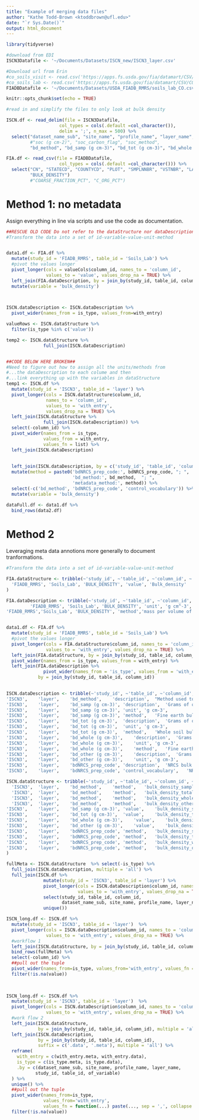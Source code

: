 ```yaml
---
title: "Example of merging data files"
author: "Kathe Todd-Brown <ktoddbrown@ufl.edu>"
date: "`r Sys.Date()`"
output: html_document
---
```


```r
library(tidyverse)

#download from EDI
ISCN3Datafile <- '~/Documents/Datasets/ISCN_new/ISCN3_layer.csv'

#Download url from Erin
#co_soils_visit <- read.csv('https://apps.fs.usda.gov/fia/datamart/CSV/CO_SOILS_VISIT.csv')
#co_soils_lab <- read.csv('https://apps.fs.usda.gov/fia/datamart/CSV/CO_SOILS_LAB.csv')
FIADBDatafile <- '~/Documents/Datasets/USDA_FIADB_RMRS/soils_lab_CO.csv'

knitr::opts_chunk$set(echo = TRUE)
```

```r

#read in and simplify the files to only look at bulk density

ISCN.df <- read_delim(file = ISCN3Datafile, 
                    col_types = cols(.default =col_character()),
                    delim = ';', n_max = 500) %>%
  select("dataset_name_sub", "site_name", "profile_name", "layer_name", #ID columns
         #"soc (g cm-2)", "soc_carbon_flag", "soc_method",
         "bd_method", "bd_samp (g cm-3)", "bd_tot (g cm-3)", "bd_whole (g cm-3)", "bd_other (g cm-3)", "bdNRCS_prep_code")# SOC columns

FIA.df <- read_csv(file = FIADBDatafile,
                    col_types = cols(.default =col_character())) %>%
  select("CN", "STATECD", "COUNTYCD", "PLOT", "SMPLNNBR", "VSTNBR", "LAYER_TYPE", #ID columns
         "BULK_DENSITY") 
         #"COARSE_FRACTION_PCT", "C_ORG_PCT")

```

# Method 1: no metadata

Assign everything in line via scripts and use the code as documentation.

```r
##RESCUE OLD CODE Do not refer to the dataStructure nor dataDescriptions here
#Transform the data into a set of id-variable-value-unit-method 


data1.df <- FIA.df %>%
  mutate(study_id = 'FIADB_RMRS', table_id = 'Soils_Lab') %>%
  #pivot the values longer
  pivot_longer(cols = valueCols$column_id, names_to = 'column_id', 
               values_to = 'value', values_drop_na = TRUE) %>%
  left_join(FIA.dataDescription, by = join_by(study_id, table_id, column_id))%>%
  mutate(variable = 'bulk_density')
  


ISCN.dataDescription <- ISCN.dataDescription %>%
  pivot_wider(names_from = is_type, values_from=with_entry)

valueRows <- ISCN.dataStructure %>%
  filter(is_type %in% c('value'))

temp2 <- ISCN.dataStructure %>%
              full_join(ISCN.dataDescription)


##CODE BELOW HERE BROKEN##
#Need to figure out how to assign all the units/methods from
#...the dataDescription to each colume and then 
#...link everything up with the variables in dataStructure
temp1 <- ISCN.df %>%
  mutate(study_id = 'ISCN3', table_id = 'layer') %>%
  pivot_longer(cols = ISCN.dataStructure$column_id,
               names_to = 'column_id',
               values_to = 'with_entry',
               values_drop_na = TRUE) %>%
  left_join(ISCN.dataStructure %>%
              full_join(ISCN.dataDescription)) %>%
  select(-column_id) %>%
  pivot_wider(names_from = is_type,
              values_from = with_entry,
              values_fn = list) %>%
  left_join(ISCN.dataDescription) 
  
  
  left_join(ISCN.dataDescription, by = c('study_id', 'table_id', 'column_id')) %>%
  mutate(method = paste0('bdNRCS_prep_code:', bdNRCS_prep_code, "; ", 
                         'bd_method:', bd_method,  "; ", 
                         'metadata_method:', method)) %>%
  select(-c('bd_method', 'bdNRCS_prep_code', 'control_vocabulary')) %>%
  mutate(variable = 'bulk_density')
  
dataFull.df <- data1.df %>%
  bind_rows(data2.df)

```

# Method 2

Leveraging meta data annotions more generally to document tranformations.

```r

#Transform the data into a set of id-variable-value-unit-method 

FIA.dataStructure <- tribble(~'study_id', ~'table_id', ~'column_id', ~'is_type', ~of_variable,
  'FIADB_RMRS', 'Soils_Lab', 'BULK_DENSITY', 'value', 'Bulk_density'
)

FIA.dataDescription <- tribble(~'study_id', ~'table_id', ~'column_id', ~'is_type', ~'with_entry',
         'FIADB_RMRS', 'Soils_Lab',	'BULK_DENSITY', 'unit', 'g cm^-3',
'FIADB_RMRS','Soils_Lab', 'BULK_DENSITY', 'method','mass per volume of oven-dry soil inclusive of coarse fraction') 


data1.df <- FIA.df %>%
  mutate(study_id = 'FIADB_RMRS', table_id = 'Soils_Lab') %>%
  #pivot the values longer
  pivot_longer(cols = FIA.dataStructure$column_id, names_to = 'column_id', 
               values_to = 'with_entry', values_drop_na = TRUE) %>%
  left_join(FIA.dataStructure, by = join_by(study_id, table_id, column_id)) %>%
  pivot_wider(names_from = is_type, values_from = with_entry) %>%
  left_join(FIA.dataDescription %>%
              pivot_wider(names_from = 'is_type', values_from = 'with_entry'), 
            by = join_by(study_id, table_id, column_id))
  
```

```r
ISCN.dataDescription <- tribble(~'study_id', ~'table_id', ~'column_id',~'is_type', ~'with_entry',
'ISCN3',	'layer',	'bd_method',	'description',	"Method used to determine bulk density",
'ISCN3',	'layer',	'bd_samp (g cm-3)',	'description',	'Grams of oven-dried soil per cubic centimeter, with soil particles greater than 2 mm and roots greater that 1 cm diameter removed',
'ISCN3',	'layer',	'bd_samp (g cm-3)',	'unit',	'g cm-3',
'ISCN3',	'layer',	'bd_samp (g cm-3)',	'method',	'Fine earth bulk density',
'ISCN3',	'layer',	'bd_tot (g cm-3)',	'description',	'Grams of oven-dried soil per cubic centimeter, with soil particles greater than 2 mm and roots greater that 1 cm diameter included',
'ISCN3',	'layer',	'bd_tot (g cm-3)',	'unit',	'g cm-3',
'ISCN3',	'layer',	'bd_tot (g cm-3)',	'method',	'Whole soil bulk density',
'ISCN3',	'layer',	'bd_whole (g cm-3)',	'description',	'Grams of oven-dried soil per cubic centimeter, with the content of soil particles >2mm and roots >1cm diameter estimated and subtracted',
'ISCN3',	'layer',	'bd_whole (g cm-3)',	'unit',	'g cm-3',
'ISCN3',	'layer',	'bd_whole (g cm-3)',	'method',	'Fine earth (estimated coarse fraction correction) bulk density',
'ISCN3',	'layer',	'bd_other (g cm-3)',	'description',	'Grams of oven-dried soil per cubic centimeter, method used in the associated Bulk Density Method, soil particle fraction used',
'ISCN3',	'layer',	'bd_other (g cm-3)',	'unit',	'g cm-3',
'ISCN3',	'layer',	'bdNRCS_prep_code',	'description',	'NRCS bulk density method code',
'ISCN3',	'layer',	'bdNRCS_prep_code',	'control_vocabulary',	'NRCS_bulk_density_code')

ISCN.dataStructure <- tribble(~'study_id', ~'table_id', ~'column_id', ~'is_type', ~'of_variable',
  'ISCN3',	'layer',	'bd_method',	'method',	'bulk_density_sample',
  'ISCN3',	'layer',	'bd_method',	'method',	'bulk_density_total',
  'ISCN3',	'layer',	'bd_method',	'method',	'bulk_density_whole',
  'ISCN3',	'layer',	'bd_method',	'method',	'bulk_density_other',
'ISCN3',	'layer',	'bd_samp (g cm-3)',	'value',	'bulk_density_sample',
'ISCN3',	'layer',	'bd_tot (g cm-3)',	'value',	'bulk_density_total',
'ISCN3',	'layer',	'bd_whole (g cm-3)',	'value',	'bulk_density_whole',
'ISCN3',	'layer',	'bd_other (g cm-3)',	'value',	'bulk_density_other',
'ISCN3',	'layer',	'bdNRCS_prep_code',	'method',	'bulk_density_sample',
'ISCN3',	'layer',	'bdNRCS_prep_code',	'method',	'bulk_density_total',
'ISCN3',	'layer',	'bdNRCS_prep_code',	'method',	'bulk_density_whole',
'ISCN3',	'layer',	'bdNRCS_prep_code',	'method',	'bulk_density_other'
)

fullMeta <- ISCN.dataStructure  %>% select(-is_type) %>%
  full_join(ISCN.dataDescription, multiple = 'all') %>%
  full_join(ISCN.df %>%
              mutate(study_id = 'ISCN3', table_id = 'layer') %>%
              pivot_longer(cols = ISCN.dataDescription$column_id, names_to = 'column_id', 
                           values_to = 'with_entry', values_drop_na = TRUE)%>% 
              select(study_id, table_id, column_id, 
                     dataset_name_sub, site_name, profile_name, layer_name) %>%
              unique())

ISCN_long.df <- ISCN.df %>%
  mutate(study_id = 'ISCN3', table_id = 'layer')  %>%
  pivot_longer(cols = ISCN.dataDescription$column_id, names_to = 'column_id', 
               values_to = 'with_entry', values_drop_na = TRUE) %>%
  #workflow 1
  left_join(ISCN.dataStructure, by = join_by(study_id, table_id, column_id), multiple = 'all') %>%
  bind_rows(fullMeta) %>%
  select(-column_id) %>%
  ##pull out the tuple
  pivot_wider(names_from=is_type, values_from='with_entry', values_fn = function(...) paste(..., sep = ',', collapse = ';')) %>%
  filter(!is.na(value))
  
   

ISCN_long.df <- ISCN.df %>%
  mutate(study_id = 'ISCN3', table_id = 'layer')  %>%
  pivot_longer(cols = ISCN.dataDescription$column_id, names_to = 'column_id', 
               values_to = 'with_entry', values_drop_na = TRUE) %>%
  #work flow 2
  left_join(ISCN.dataStructure, 
            by = join_by(study_id, table_id, column_id), multiple = 'all') %>%
  left_join(ISCN.dataDescription, 
            by = join_by(study_id, table_id, column_id),
            suffix = c('.data', '.meta'), multiple = 'all') %>%
  reframe(
    with_entry = c(with_entry.meta, with_entry.data),
    is_type = c(is_type.meta, is_type.data),
    .by = c(dataset_name_sub, site_name, profile_name, layer_name, 
           study_id, table_id, of_variable)
  ) %>%
  unique() %>%
  ##pull out the tuple
  pivot_wider(names_from=is_type, 
              values_from='with_entry', 
              values_fn = function(...) paste(..., sep = ',', collapse = ';')) %>%
  filter(!is.na(value))



```

